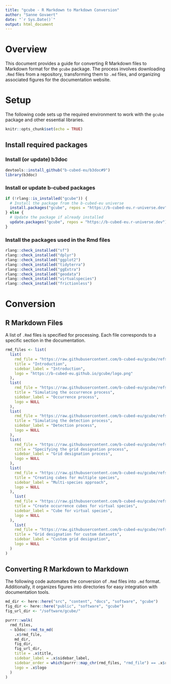 ```yaml
---
title: "gcube - R Markdown to Markdown Conversion"
author: "Sanne Govaert"
date: "`r Sys.Date()`"
output: html_document
---
```


# Overview

This document provides a guide for converting R Markdown files to Markdown format for the `gcube` package. The process involves downloading `.Rmd` files from a repository, transforming them to `.md` files, and organizing associated figures for the documentation website.

# Setup

The following code sets up the required environment to work with the `gcube` package and other essential libraries.

```r
knitr::opts_chunk$set(echo = TRUE)
```

## Install required packages

### Install (or update) b3doc

```r
devtools::install_github("b-cubed-eu/b3doc#9")
library(b3doc)
```

### Install or update b-cubed packages

```r
if (!rlang::is_installed("gcube")) {
  # Install the package from the b-cubed-eu universe
  install.packages("gcube", repos = "https://b-cubed-eu.r-universe.dev")
} else {
  # Update the package if already installed
  update.packages("gcube", repos = "https://b-cubed-eu.r-universe.dev")
}
```

### Install the packages used in the Rmd files

```r
rlang::check_installed("sf")
rlang::check_installed("dplyr")
rlang::check_installed("ggplot2")
rlang::check_installed("tidyterra")
rlang::check_installed("ggExtra")
rlang::check_installed("geodata")
rlang::check_installed("virtualspecies")
rlang::check_installed("frictionless")
```

# Conversion

## R Markdown Files

A list of `.Rmd` files is specified for processing. Each file corresponds to a specific section in the documentation.

```r
rmd_files <- list(
  list(
    rmd_file = "https://raw.githubusercontent.com/b-cubed-eu/gcube/refs/heads/main/README.Rmd", # md also available
    title = "Introduction",
    sidebar_label = "Introduction",
    logo = "https://b-cubed-eu.github.io/gcube/logo.png"
  ),
  list(
    rmd_file = "https://raw.githubusercontent.com/b-cubed-eu/gcube/refs/heads/main/vignettes/articles/occurrence-process.Rmd",
    title = "Simulating the occurrence process",
    sidebar_label = "Occurrence process",
    logo = NULL
  ),
  list(
    rmd_file = "https://raw.githubusercontent.com/b-cubed-eu/gcube/refs/heads/main/vignettes/articles/detection-process.Rmd",
    title = "Simulating the detection process",
    sidebar_label = "Detection process",
    logo = NULL
  ),
  list(
    rmd_file = "https://raw.githubusercontent.com/b-cubed-eu/gcube/refs/heads/main/vignettes/articles/grid-designation-process.Rmd",
    title = "Specifying the grid designation process",
    sidebar_label = "Grid designation process",
    logo = NULL
  ),
  list(
    rmd_file = "https://raw.githubusercontent.com/b-cubed-eu/gcube/refs/heads/main/vignettes/articles/multi-species-approach.Rmd",
    title = "Creating cubes for multiple species",
    sidebar_label = "Multi-species approach",
    logo = NULL
  ),
    list(
    rmd_file = "https://raw.githubusercontent.com/b-cubed-eu/gcube/refs/heads/main/vignettes/articles/cube-for-virtual-species.Rmd",
    title = "Create occurrence cubes for virtual species",
    sidebar_label = "Cube for virtual species",
    logo = NULL
  ),
    list(
    rmd_file = "https://raw.githubusercontent.com/b-cubed-eu/gcube/refs/heads/main/vignettes/articles/custom-grid-designation.Rmd",
    title = "Grid designation for custom datasets",
    sidebar_label = "Custom grid designation",
    logo = NULL
  )
)
```

## Converting R Markdown to Markdown

The following code automates the conversion of `.Rmd` files into `.md` format. Additionally, it organizes figures into directories for easy integration with documentation tools.

```r
md_dir <- here::here("src", "content", "docs", "software", "gcube")
fig_dir <- here::here("public", "software", "gcube")
fig_url_dir <- "/software/gcube/"

purrr::walk(
  rmd_files,
  ~ b3doc::rmd_to_md(
    .x$rmd_file,
    md_dir,
    fig_dir,
    fig_url_dir,
    title = .x$title,
    sidebar_label = .x$sidebar_label,
    sidebar_order = which(purrr::map_chr(rmd_files, "rmd_file") == .x$rmd_file),
    logo = .x$logo
  )
)
```
